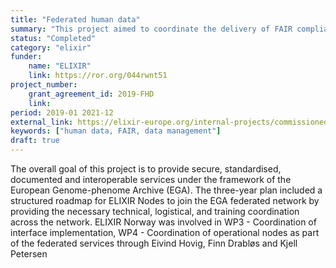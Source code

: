 ```yaml
---
title: "Federated human data"
summary: "This project aimed to coordinate the delivery of FAIR compliant metadata standards, interfaces, and reference implementation to support the federated ELIXIR network of human data resources."
status: "Completed"
category: "elixir"
funder:
    name: "ELIXIR"
    link: https://ror.org/044rwnt51
project_number:
    grant_agreement_id: 2019-FHD
    link:
period: 2019-01 2021-12
external_link: https://elixir-europe.org/internal-projects/commissioned-services/federated-human-data
keywords: ["human data, FAIR, data management"]
draft: true
---
```

The overall goal of this project is to provide secure, standardised, documented and interoperable services under the framework of the European Genome-phenome Archive (EGA). The three-year plan included a structured roadmap for ELIXIR Nodes to join the EGA federated network by providing the necessary technical, logistical, and training coordination across the network.
ELIXIR Norway was involved in WP3 - Coordination of interface implementation, WP4 - Coordination of operational nodes as part of the federated services through Eivind Hovig, Finn Drabløs and Kjell Petersen
